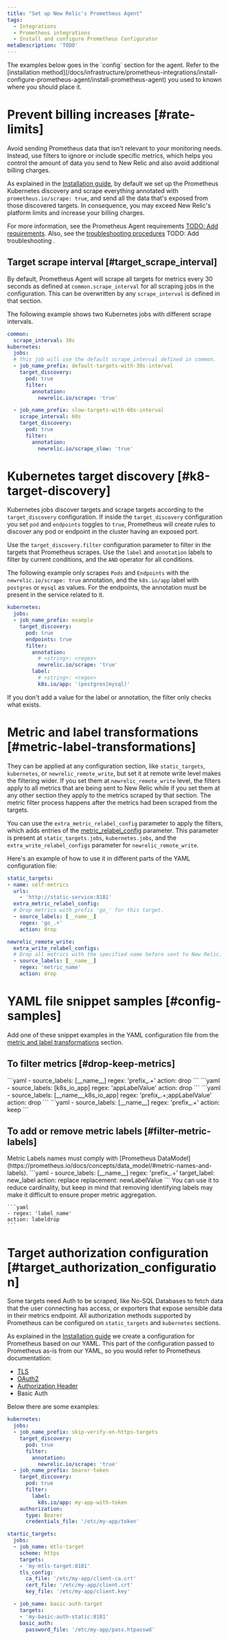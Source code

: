 ```yaml
---
title: "Set up New Relic's Prometheus Agent"
tags:
  - Integrations
  - Prometheus integrations
  - Install and configure Prometheus Configurator
metaDescription: 'TODO'
---
```


<Callout variant="tip">
  The examples below goes in the `config` section for the agent. Refer to the [installation method](/docs/infrastructure/prometheus-integrations/install-configure-prometheus-agent/install-prometheus-agent) you used to known where you should place it.
</Callout>

# Prevent billing increases [#rate-limits]

Avoid sending Prometheus data that isn't relevant to your monitoring needs. Instead, use filters to ignore or include specific metrics, which helps you control the amount of data you send to New Relic and also avoid additional billing charges.

As explained in the [Installation guide](/docs/infrastructure/prometheus-integrations/install-configure-prometheus-agent/install-prometheus-agent), by default we set up the Prometheus Kubernetes discovery and scrape everything annotated with `prometheus.io/scrape: true`, and send all the data that's exposed from those discovered targets. In consequence, you may exceed New Relic's platform limits and increase your billing charges.

For more information, see the Prometheus Agent requirements [TODO: Add requirements](/requirements). Also, see the [troubleshooting procedures](/add_troubleshooting) TODO: Add troubleshooting .

## Target scrape interval [#target_scrape_interval]

By default, Prometheus Agent will scrape all targets for metrics every 30 seconds as defined at `common.scrape_interval` for all scraping jobs in the configuration. This can be overwritten by any `scrape_interval` is defined in that section.

The following example shows two Kubernetes jobs with different scrape intervals.
``` yaml
common:
  scrape_interval: 30s
kubernetes:
  jobs:
  # this job will use the default scrape_interval defined in common.
  - job_name_prefix: default-targets-with-30s-interval
    target_discovery:
      pod: true
      filter:
        annotation:
          newrelic.io/scrape: 'true'

  - job_name_prefix: slow-targets-with-60s-interval
    scrape_interval: 60s
    target_discovery:
      pod: true
      filter:
        annotation:
          newrelic.io/scrape_slow: 'true'
```

# Kubernetes target discovery [#k8-target-discovery]

Kubernetes jobs discover targets and scrape targets according to the `target_discovery` configuration. If inside the `target_discovery` configuration you set `pod` and `endpoints` toggles to `true`, Prometheus will create rules to discover any pod or endpoint in the cluster having an exposed port.

Use the `target_discovery.filter` configuration parameter to filter in the targets that Prometheus scrapes. Use the `label` and `annotation` labels to filter by current conditions, and the `AND` operator for all conditions.

The following example only scrapes `Pods` and `Endpoints` with the `newrelic.io/scrape: true` annotation, and the `k8s.io/app` label with `postgres` or `mysql` as values. For the endpoints, the annotation must be present in the service related to it.

```yaml
kubernetes:
  jobs:
  - job_name_prefix: example
    target_discovery:
      pod: true
      endpoints: true
      filter:
        annotation:
          # <string>: <regex>
          newrelic.io/scrape: 'true'
        label:
          # <string>: <regex>
          k8s.io/app: '(postgres|mysql)'
```

<Callout variant="tip">
  If you don't add a value for the label or annotation, the filter only checks what exists.
</Callout>

# Metric and label transformations [#metric-label-transformations]

They can be applied at any configuration section, like `static_targets`, `kubernetes`, or `newrelic_remote_write`, but set it at remote write level makes the filtering wider. If you set them at `newrelic_remote_write` level, the filters apply to all metrics that are being sent to New Relic while if you set them at any other section they apply to the metrics scraped by that section. The metric filter process happens after the metrics had been scraped from the targets.

You can use the `extra_metric_relabel_config` parameter to apply the filters, which adds entries of the [metric_relabel_config](https://prometheus.io/docs/prometheus/latest/configuration/configuration/#relabel_config) parameter. This parameter is present at `static_targets.jobs`, `kubernetes.jobs`, and the `extra_write_relabel_configs` parameter for `newrelic_remote_write`.

Here's an example of how to use it in different parts of the YAML configuration file:
```yaml
static_targets:
- name: self-metrics
  urls:
    - 'http://static-service:8181'
  extra_metric_relabel_config:
  # Drop metrics with prefix 'go_' for this target.
  - source_labels: [__name__]
    regex: 'go_.+'
    action: drop

newrelic_remote_write:
  extra_write_relabel_configs:
  # Drop all metrics with the specified name before sent to New Relic.
  - source_labels: [__name__]
    regex: 'metric_name'
    action: drop
```

# YAML file snippet samples [#config-samples]

Add one of these snippet examples in the YAML configuration file from the [metric and label transformations](#metric-label-transformations) section.

## To filter metrics [#drop-keep-metrics]

<CollapserGroup>
  <Collapser
    id="collapser-source"
    title="Filters out metrics whose name start with 'prefix_'"
  >
    ```yaml
    - source_labels: [__name__]
    regex: 'prefix_.+'
    action: drop
    ```
  </Collapser>
  <Collapser
    id="collapser-source"
    title="Filters out metrics having a 'k8s.io/app=appLabelValue' Kubernetes label"
  >
    ```yaml
    - source_labels: [k8s_io_app]
    regex: 'appLabelValue'
    action: drop
    ```
  </Collapser>
  <Collapser
    id="collapser-source"
    title="Filters out metrics whose name start with 'prefix_' and that have a 'k8s.io/app=appLabelValue' Kubernetes label"
  >
    ```yaml
    - source_labels: [__name__,k8s_io_app]
    regex: 'prefix_.+;appLabelValue'
    action: drop
    ```
  </Collapser>
  <Collapser
    id="collapser-source"
    title="Filters out all metrics except the ones whose name start with 'prefix_'"
  >
    ```yaml
    - source_labels: [__name__]
    regex: 'prefix_.+'
    action: keep
    ```
  </Collapser>
</CollapserGroup>

## To add or remove metric labels [#filter-metric-labels]

<Callout variant="important">
  Metric Labels names must comply with [Prometheus DataModel](https://prometheus.io/docs/concepts/data_model/#metric-names-and-labels).
</Callout>

<CollapserGroup>
  <Collapser
    id="collapser-source"
    title="Add the 'new_label=newLabelValue' labels to metrics names starting with 'prefix_'"
  >
    ```yaml
    - source_labels: [__name__]
    regex: 'prefix_.+'
    target_label: new_label
    action: replace
    replacement: newLabelValue
    ```
  </Collapser>
  <Collapser
    id="collapser-source"
    title="Filter out all metrics the label 'label_name'"
  >
    You can use it to reduce cardinality, but keep in mind that removing identifying labels may make it difficult to ensure proper metric aggregation.

    ```yaml
    - regex: 'label_name'
    action: labeldrop
    ```
  </Collapser>
</CollapserGroup>

# Target authorization configuration [#target_authorization_configuration]

Some targets need Auth to be scraped, like No-SQL Databases to fetch data that the user connecting has access, or exporters that expose sensible data in their metrics endpoint. All authorization methods supported by Prometheus can be configured on `static_targets` and `kubernetes` sections.

As explained in the [Installation guide](/docs/infrastructure/prometheus-integrations/install-configure-prometheus-agent/install-prometheus-agent) we create a configuration for Prometheus based on our YAML. This part of the configuration passed to Prometheus as-is from our YAML, so you would refer to Prometheus documentation:
- [TLS](https://prometheus.io/docs/prometheus/latest/configuration/configuration/#tls_config)
- [OAuth2](https://prometheus.io/docs/prometheus/latest/configuration/configuration/#oauth2)
- [Authorization Header](https://prometheus.io/docs/prometheus/latest/configuration/configuration/#scrape_config)
- Basic Auth

Below there are some examples:
``` yaml
kubernetes:
  jobs:
  - job_name_prefix: skip-verify-on-https-targets
    target_discovery:
      pod: true
      filter:
        annotation:
          newrelic.io/scrape: 'true'
  - job_name_prefix: bearer-token
    target_discovery:
      pod: true
      filter:
        label:
          k8s.io/app: my-app-with-token
    authorization:
      type: Bearer
      credentials_file: '/etc/my-app/token'

startic_targets:
  jobs:
  - job_name: mtls-target
    scheme: https
    targets:
    - 'my-mtls-target:8181'
    tls_config:
      ca_file: '/etc/my-app/client-ca.crt'
      cert_file: '/etc/my-app/client.crt'
      key_file: '/etc/my-app/client.key'

  - job_name: basic-auth-target
    targets:
    - 'my-basic-auth-static:8181'
    basic_auth:
      password_file: '/etc/my-app/pass.htpasswd'
```
